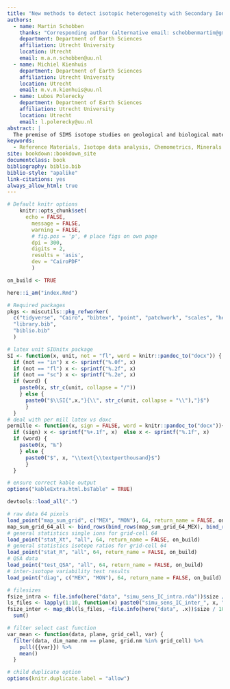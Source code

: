 ```yaml
--- 
title: "New methods to detect isotopic heterogeneity with Secondary Ion Mass Spectrometry"
authors:
  - name: Martin Schobben
    thanks: "Corresponding author (alternative email: schobbenmartin@gmail.com)."
    department: Department of Earth Sciences 
    affiliation: Utrecht University
    location: Utrecht
    email: m.a.n.schobben@uu.nl
  - name: Michiel Kienhuis  
    department: Department of Earth Sciences 
    affiliation: Utrecht University
    location: Utrecht
    email: m.v.m.kienhuis@uu.nl
  - name: Lubos Polerecky
    department: Department of Earth Sciences 
    affiliation: Utrecht University
    location: Utrecht
    email: l.polerecky@uu.nl
abstract: |
  The premise of SIMS isotope studies on geological and biological materials is to detect isotope variability between measurement spots of an analytical substrate (inter-isotope variability). However, much is unknown about the spatial scales at which isotopic variability might manifest itself. Considering the indiscriminate secondary ion generation with SIMS, it is often unknown how isotope variability is comprised within one analysis at a single spot (intra-isotope variability). This has important consequences for the averaged isotope value derived from a routine data reduction protocol for a single analysis. It thus follows, that this averaged value can either represent a  truly  homogeneous end-member, or a mixture of two or more components with widely different isotope values. Here, we present a novel method for the detection of both intra- and inter- SIMS isotope variability, based on common regression methods. Homogeneous end-members are a prerequisite when, e.g., searching for reference materials, but also for the understanding biological and geological processes at a microscopic scale. The here-presented methods are bundled in the R package point for convenient application in future studies.
keywords:
  - Reference Materials, Isotope data analysis, Chemometrics, Minerals
site: bookdown::bookdown_site
documentclass: book
bibliography: biblio.bib
biblio-style: "apalike"
link-citations: yes
always_allow_html: true
---
```


```r
# Default knitr options
	knitr::opts_chunk$set(
	  echo = FALSE, 
		message = FALSE,
		warning = FALSE,
		# fig.pos = 'p', # place figs on own page
		dpi = 300, 
		digits = 2,
		results = 'asis',
		dev = "CairoPDF"
		)
```


```r
on_build <- TRUE
```  


```r
here::i_am("index.Rmd")
```


```r
# Required packages
pkgs <- miscutils::pkg_refworker(
  c("tidyverse", "Cairo", "bibtex", "point", "patchwork", "scales", "here", "units", "rmarkdown", "knitr", "R.matlab", "cubelyr", "kableExtra"),
  "library.bib",
  "biblio.bib"
  )     
```


```r
# latex unit SIUnitx package
SI <- function(x, unit, not = "fl", word = knitr::pandoc_to("docx")) {
  if (not == "in") x <- sprintf("%.0f", x)  
  if (not == "fl") x <- sprintf("%.2f", x)  
  if (not == "sc") x <- sprintf("%.2e", x)
  if (word) {
    paste0(x, str_c(unit, collapse = "/")) 
    } else {
      paste0("$\\SI{",x,"}{\\", str_c(unit, collapse = "\\"),"}$")
      }
  }
# deal with per mill latex vs doxc
permille <- function(x, sign = FALSE, word = knitr::pandoc_to("docx")){
  if (sign) x <- sprintf("%+.1f", x)  else x <- sprintf("%.1f", x)  
  if (word) {
    paste0(x, "‰")
    } else {
      paste0("$", x, "\\text{\\textperthousand}$")
      }
  }
```


```r
# ensure correct kable output
options("kableExtra.html.bsTable" = TRUE) 
```


```r
devtools::load_all(".")
```


```r
# raw data 64 pixels
load_point("map_sum_grid", c("MEX", "MON"), 64, return_name = FALSE, on_build)
map_sum_grid_64_all <- bind_rows(bind_rows(map_sum_grid_64_MEX), bind_rows(map_sum_grid_64_MEX))
# general statistics single ions for grid-cell 64 
load_point("stat_Xt", "all", 64, return_name = FALSE, on_build)
# general statistics isotope ratios for grid-cell 64 
load_point("stat_R", "all", 64, return_name = FALSE, on_build)
# QSA data
load_point("test_QSA", "all", 64, return_name = FALSE, on_build)
# inter-isotope variability test results
load_point("diag", c("MEX", "MON"), 64, return_name = FALSE, on_build)
```


```r
# filesizes
fsize_intra <- file.info(here("data", "simu_sens_IC_intra.rda"))$size / 10^6
ls_files <- lapply(1:10, function(x) paste0("simu_sens_IC_inter_", x, ".rda"))
fsize_inter <- map_dbl(ls_files, ~file.info(here("data", .x))$size / 10^6) %>% 
  sum()
```


```r
# filter select cast function
var_mean <- function(data, plane, grid_cell, var) {
  filter(data, dim_name.nm == plane, grid.nm %in% grid_cell) %>% 
    pull({{var}}) %>% 
    mean() 
  }
```
  
  
```r
# child duplicate option
options(knitr.duplicate.label = "allow")
```
  
  
\newpage
